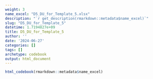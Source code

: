 ```yaml
---
weight: 3
name_excel: "D5_DU_for_Template_5.xlsx"
description: "`r get_description(rmarkdown::metadata$name_excel)`"
slug: "D5_DU_for_Template_5"
datetime: 1.7194827e+09
title: D5_DU_for_Template_5
author: ''
date: '2024-06-27'
categories: []
tags: []
archetype: codebook
output: html_document
---
```


```r
html_codebook(rmarkdown::metadata$name_excel)
```
